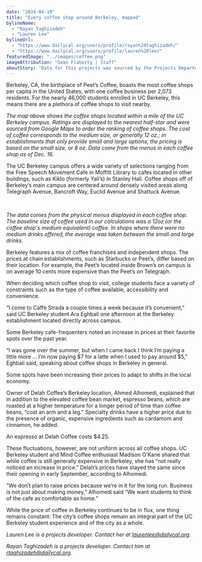 ```yaml
---
date: "2024-04-19"
title: "Every coffee shop around Berkeley, mapped"
bylineName:
  - "Rayan Taghizadeh"
  - "Lauren Lee"
bylineUrl:
  - "https://www.dailycal.org/users/profile/rayan%20taghizadeh/"
  - "https://www.dailycal.org/users/profile/lauren%20lee/"
featuredImage: "../images/coffee.png"
imageAttribution: "Sean Flaherty | Staff"
aboutStory: "Data for this projects was sourced by the Projects Department."
---
```


Berkeley, CA, the birthplace of Peet’s Coffee, boasts the most coffee shops per capita in the United States, with one coffee business per 2,073 residents. For the nearly 46,000 students enrolled in UC Berkeley, this means there are a plethora of coffee shops to visit nearby. 

<CoffeeMap />

_The map above shows the coffee shops located within a mile of the UC Berkeley campus. Ratings are displayed to the nearest half-star and were sourced from Google Maps to order the ranking of coffee shops. The cost of coffee corresponds to the medium size, or generally 12 oz.; in establishments that only provide small and large options, the pricing is based on the small size, or 8 oz. Data come from the menus in each coffee shop as of Dec. 16._

The UC Berkeley campus offers a wide variety of selections ranging from the Free Speech Movement Cafe in Moffitt Library to cafes located in other buildings, such as Kiklo (formerly Yali’s) in Stanley Hall. Coffee shops off of Berkeley’s main campus are centered around densely visited areas along Telegraph Avenue, Bancroft Way, Euclid Avenue and Shattuck Avenue. 
<br />

<CoffeePricesBarChart />

<br />

_The data comes from the physical menus displayed in each coffee shop. The baseline size of coffee used in our calculations was a 12oz (or the coffee shop's medium equivalent) coffee. In shops where there were no medium drinks offered, the average was taken between the small and large drinks._

Berkeley features a mix of coffee franchises and independent shops. The prices at chain establishments, such as Starbucks or Peet’s, differ based on their location. For example, the Peet’s located inside Brown’s on campus is on average 10 cents more expensive than the Peet’s on Telegraph.

When deciding which coffee shop to visit, college students face a variety of constraints such as the type of coffee available, accessibility and convenience.

“I come to Caffè Strada a couple times a week because it’s convenient,” said UC Berkeley student Ara Eghbali one afternoon at the Berkeley establishment located directly across campus.

Some Berkeley cafe-frequenters noted an increase in prices at their favorite spots over the past year.

“I was gone over the summer, but when I came back I think I’m paying a little more … I’m now paying $7 for a latte when I used to pay around $5,” Eghbali said, speaking about coffee shops in Berkeley in general.

Some spots have been increasing their prices to adapt to shifts in the local economy. 

Owner of Delah Coffee’s Berkeley location, Ahmed Alhomedi, explained that in addition to the elevated coffee bean market, espresso beans, which are roasted at a higher temperature for a longer period of time than coffee beans, “cost an arm and a leg.” Specialty drinks have a higher price due to the presence of organic, expensive ingredients such as cardamom and cinnamon, he added.

An espresso at Delah Coffee costs $4.25. 
 
These fluctuations, however, are not uniform across all coffee shops. UC Berkeley student and Mind Coffee enthusiast Madison O’Kane shared that while coffee is still generally expensive in Berkeley, she has “not really noticed an increase in price.” Delah’s prices have stayed the same since their opening in early September, according to Alhomedi.

“We don’t plan to raise prices because we’re in it for the long run. Business is not just about making money,” Alhomedi said “We want students to think of the cafe as comfortable as home.” 

While the price of coffee in Berkeley continues to be in flux, one thing remains constant: The city’s coffee shops remain an integral part of the UC Berkeley student experience and of the city as a whole. 

_Lauren Lee is a projects developer. Contact her at [laurenlee@dailycal.org](mailto:laurenlee@dailycal.org)._

_Rayan Taghizadeh is a projects developer. Contact him at [rtaghizadeh@dailycal.org](mailto:rtaghizadeh@dailycal.org)._

